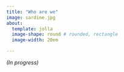 ```yaml
---
title: "Who are we"
image: sardine.jpg
about: 
  template: jolla
  image-shape: round # rounded, rectangle
  image-width: 20em

---
```



*(In progress)*